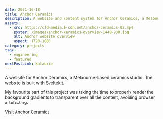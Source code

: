 ```yaml
---
date: 2021-10-18
title: Anchor Ceramics
description: A website and content system for Anchor Ceramics, a Melbourne-based ceramics studio.
assets:
  - src: https://cfd-media.b-cdn.net/anchor-ceramics-02.mp4
    poster: /images/anchor-ceramics-overview-1440-900.jpg
    alt: Anchor website overview
    aspect: 1728-1080
category: projects
tags:
  - engineering
  - featured
nextPostLink: kalaurie
---
```


<MediaDialogVideo
  aspect="1729-1080"
  src="https://cfd-media.b-cdn.net/anchor-ceramics-02.mp4"
  poster="/images/anchor-ceramics-overview-1440-900.jpg"
/>

A website for Anchor Ceramics, a Melbourne-based ceramics studio. The website is built with Sveltekit.

My favourite part of this project was taking the time to properly render the background gradients to transparent over all the content, avoiding browser artefacting.

<MediaDialogImage
  border={false}
  src="/images/anchor-ceramics-detail-1600-1000.jpg"
  alt="Detail of the gradient background"
  aspect="1600-1000"
  width={1600}
  height={1000}
/>

Visit [Anchor Ceramics](https://www.anchorceramics.com/).
